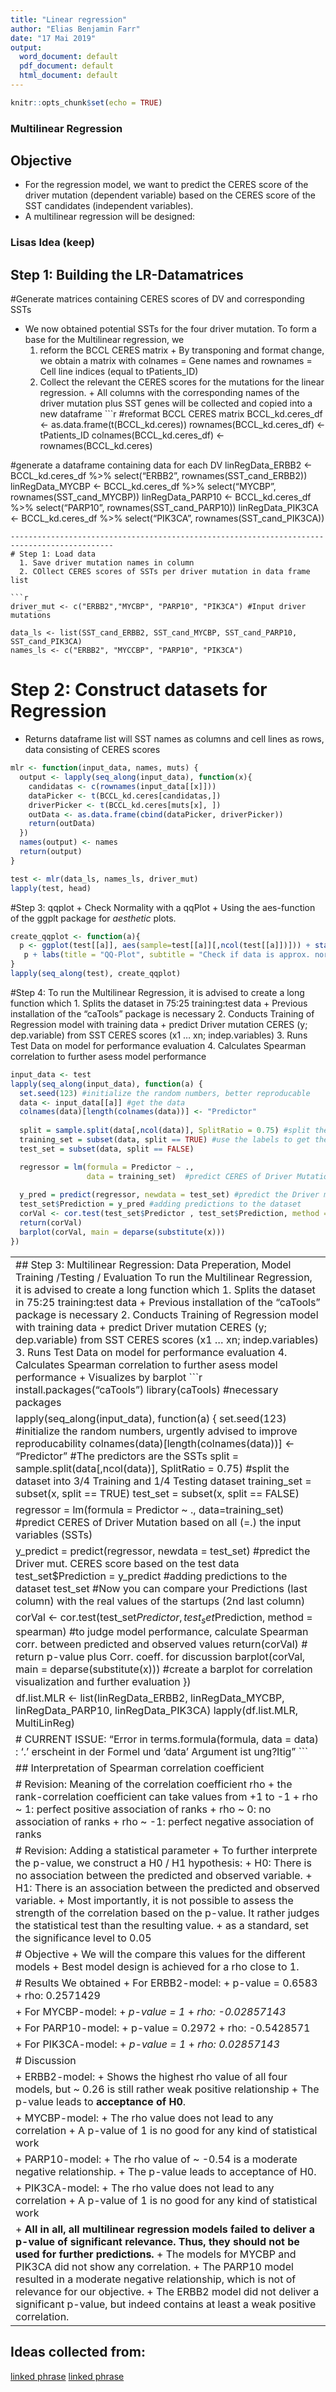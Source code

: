 ```yaml
---
title: "Linear regression"
author: "Elias Benjamin Farr"
date: "17 Mai 2019"
output:
  word_document: default
  pdf_document: default
  html_document: default
---
```


```r
knitr::opts_chunk$set(echo = TRUE)
```
### Multilinear Regression
## Objective

  + For the regression model, we want to predict the CERES score of the driver mutation (dependent variable) based on the CERES score of the SST candidates (independent variables).
  + A multilinear regression will be designed:

### Lisas Idea (keep)
## Step 1: Building the LR-Datamatrices
#Generate matrices containing CERES scores of DV and corresponding SSTs

+ We now obtained potential SSTs for the four driver mutation. To form a base for the Multilinear regression, we 
    1. reform the BCCL CERES matrix
      + By transponing and format change, we obtain a matrix with colnames = Gene names and rownames = Cell line indices (equal to tPatients_ID)
    2. Collect the relevant the CERES scores for the mutations for the linear regression.
      + All columns with the corresponding names of the driver mutation plus SST genes will be collected and copied into a new dataframe
```r
#reformat BCCL CERES matrix
BCCL_kd.ceres_df <- as.data.frame(t(BCCL_kd.ceres))
rownames(BCCL_kd.ceres_df) <- tPatients_ID
colnames(BCCL_kd.ceres_df) <- rownames(BCCL_kd.ceres)

#generate a dataframe containing data for each DV
linRegData_ERBB2 <- BCCL_kd.ceres_df %>% select("ERBB2", rownames(SST_cand_ERBB2))
linRegData_MYCBP <- BCCL_kd.ceres_df %>% select("MYCBP", rownames(SST_cand_MYCBP))
linRegData_PARP10 <- BCCL_kd.ceres_df %>% select("PARP10", rownames(SST_cand_PARP10))
linRegData_PIK3CA <- BCCL_kd.ceres_df %>% select("PIK3CA", rownames(SST_cand_PIK3CA))
```
---------------------------------------------------------------------------------------------
# Step 1: Load data
  1. Save driver mutation names in column
  2. COllect CERES scores of SSTs per driver mutation in data frame list
  
```r
driver_mut <- c("ERBB2","MYCBP", "PARP10", "PIK3CA") #Input driver mutations

data_ls <- list(SST_cand_ERBB2, SST_cand_MYCBP, SST_cand_PARP10, SST_cand_PIK3CA)
names_ls <- c("ERBB2", "MYCCBP", "PARP10", "PIK3CA")
```

# Step 2: Construct datasets for Regression
  + Returns dataframe list will SST names as columns and cell lines as rows, data consisting of CERES scores
```r
mlr <- function(input_data, names, muts) {
  output <- lapply(seq_along(input_data), function(x){
    candidatas <- c(rownames(input_data[[x]]))
    dataPicker <- t(BCCL_kd.ceres[candidatas,])
    driverPicker <- t(BCCL_kd.ceres[muts[x], ])
    outData <- as.data.frame(cbind(dataPicker, driverPicker))
    return(outData)
  })
  names(output) <- names
  return(output)
}

test <- mlr(data_ls, names_ls, driver_mut)
lapply(test, head)
```

#Step 3: qqplot
  + Check Normality with a qqPlot
    + Using the aes-function of the ggplt package for _aesthetic_ plots.
```r
create_qqplot <- function(a){  
  p <- ggplot(test[[a]], aes(sample=test[[a]][,ncol(test[[a]])])) + stat_qq()+ stat_qq_line()
   p + labs(title = "QQ-Plot", subtitle = "Check if data is approx. normally distributed")
}
lapply(seq_along(test), create_qqplot)
```

#Step 4: 
To run the Multilinear Regression, it is advised to create a long function which
  1. Splits the dataset in 75:25 training:test data
    + Previous installation of the "caTools" package is necessary
  2. Conducts Training of Regression model with training data
    + predict Driver mutation CERES (y; dep.variable) from SST CERES scores (x1 ... xn; indep.variables)
  3. Runs Test Data on model for performance evaluation
  4. Calculates Spearman correlation to further asess model performance
```r
input_data <- test
lapply(seq_along(input_data), function(a) {
  set.seed(123) #initialize the random numbers, better reproducable
  data <- input_data[[a]] #get the data
  colnames(data)[length(colnames(data))] <- "Predictor"
  
  split = sample.split(data[,ncol(data)], SplitRatio = 0.75) #split the dataset into 3/4 Training and 1/4 Testing dataset
  training_set = subset(data, split == TRUE) #use the labels to get the training data
  test_set = subset(data, split == FALSE)

  regressor = lm(formula = Predictor ~ ., 
                 data = training_set)  #predict CERES of Driver Mutation based on all (=.) the input variables (SSTs)
  
  y_pred = predict(regressor, newdata = test_set) #predict the Driver mut. CERES score based on the test data
  test_set$Prediction = y_pred #adding predictions to the dataset
  corVal <- cor.test(test_set$Predictor , test_set$Prediction, method = "spearman")#to judge model performance, calculate Spearman corr. between predicted and observed values
  return(corVal)
  barplot(corVal, main = deparse(substitute(x)))
})
```

--------------------------------------------------------------------------------------------
## Step 3: Multilinear Regression: Data Preperation, Model Training /Testing / Evaluation
To run the Multilinear Regression, it is advised to create a long function which
  1. Splits the dataset in 75:25 training:test data
    + Previous installation of the "caTools" package is necessary
  2. Conducts Training of Regression model with training data
    + predict Driver mutation CERES (y; dep.variable) from SST CERES scores (x1 ... xn; indep.variables)
  3. Runs Test Data on model for performance evaluation
  4. Calculates Spearman correlation to further asess model performance
    + Visualizes by barplot
```r
install.packages("caTools")
library(caTools) #necessary packages


  
lapply(seq_along(input_data), function(a) {
                          set.seed(123) #initialize the random numbers, urgently advised to improve reproducability
                           colnames(data)[length(colnames(data))] <- "Predictor" #The predictors are the SSTs
                          split = sample.split(data[,ncol(data)], SplitRatio = 0.75) #split the dataset into 3/4 Training and 1/4 Testing dataset
                          training_set = subset(x, split == TRUE)
                          test_set = subset(x, split == FALSE)
                          
                          regressor = lm(formula = Predictor ~ ., data=training_set)
                          #predict CERES of Driver Mutation based on all (=.) the input variables (SSTs)
                          
                          y_predict = predict(regressor, newdata = test_set) #predict the Driver mut. CERES score based on the test data
                          test_set$Prediction = y_predict #adding predictions to the dataset
                          test_set #Now you can compare your Predictions (last column) with the real values of the startups (2nd last column)
                          
                          corVal <- cor.test(test_set$Predictor, test_set$Prediction, method = spearman) #to judge model performance, calculate Spearman corr. between predicted and observed values
                          return(corVal) # return p-value plus Corr. coeff. for discussion
                          barplot(corVal, main = deparse(substitute(x))) #create a barplot for correlation visualization and further evaluation
})

df.list.MLR <- list(linRegData_ERBB2, linRegData_MYCBP, linRegData_PARP10, linRegData_PIK3CA)
lapply(df.list.MLR, MultiLinReg)

# CURRENT ISSUE: "Error in terms.formula(formula, data = data) : '.' erscheint in der Formel und 'data' Argument ist ung?ltig"
```

## Interpretation of Spearman correlation coefficient

# Revision: Meaning of the correlation coefficient rho
  + the rank-correlation coefficient can take values from +1 to -1
    + rho ~ 1: perfect positive association of ranks
    + rho ~ 0: no association of ranks
    + rho ~ -1: perfect negative association of ranks

# Revision: Adding a statistical parameter
  + To further interprete the p-value, we construct a H0 / H1 hypothesis:
    + H0: There is no association between the predicted and observed variable.
    + H1: There is an association between the predicted and observed variable.
  + Most importantly, it is not possible to assess the strength of the correlation based on the p-value. It rather judges the statistical test than the resulting value.
    + as a standard, set the significance level to 0.05

# Objective
 + We will the compare this values for the different models
    + Best model design is achieved for a rho close to 1.

# Results
We obtained
  + For ERBB2-model:
    + p-value = 0.6583
    + rho: 0.2571429
    
  + For MYCBP-model:
    + _p-value = 1_
    + _rho: -0.02857143_
    
  + For PARP10-model:
    + p-value = 0.2972
    + rho: -0.5428571
    
  + For PIK3CA-model:
    + _p-value = 1_ 
    + _rho: 0.02857143_

# Discussion

  + ERBB2-model:
    + Shows the highest rho value of all four models, but ~ 0.26 is still rather weak positive relationship
    + The p-value leads to __acceptance of H0__.
    
  + MYCBP-model:
    + The rho value does not lead to any correlation
    + A p-value of 1 is no good for any kind of statistical work
    
  + PARP10-model:
    + The rho value of ~ -0.54 is a moderate negative relationship.
    + The p-value leads to acceptance of H0.
    
  + PIK3CA-model:
    + The rho value does not lead to any correlation
    + A p-value of 1 is no good for any kind of statistical work

+ __All in all, all multilinear regression models failed to deliver a p-value of significant relevance. Thus, they should not be used for further predictions.__
+ The models for MYCBP and PIK3CA did not show any correlation.
+ The PARP10 model resulted in a moderate negative relationship, which is not of relevance for our objective.
+ The ERBB2 model did not deliver a significant p-value, but indeed contains at least a weak positive correlation.
----------------  
## Ideas collected from:
[linked phrase](https://www.dataquest.io/blog/statistical-learning-for-predictive-modeling-r/)
[linked phrase](http://r-statistics.co/Linear-Regression.html#Predicting%20Linear%20Models)
